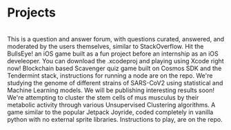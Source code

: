 <h1>Projects</h1>
<br/>
<ProjectCard title="SegFault" link="https://github.com/SiddarthVijay/SegFault" bg="linear-gradient(to right,#09203f 0%, #537895 100%)">
This is a question and answer forum, with questions curated, answered, and moderated by the users themselves, similar to StackOverflow.
</ProjectCard>

<ProjectCard title="BullsEye" link="https://github.com/SiddarthVijay/BullsEye" bg="linear-gradient(to right, #6991c7 0%, #a3bded 100%)">
Hit the BullsEye! an iOS game built as a fun project before an internship as an iOS develeoper. You can download the .xcodeproj and playing using Xcode right now!
</ProjectCard>


<ProjectCard title="Scavenge" link="https://github.com/SiddarthVijay/scavenge" bg="linear-gradient(to right, #6f86d6 0%, #48c6ef 100%)">
Blockchain based Scavenger quiz game built on Cosmos SDK and the Tendermint stack, instructions for running a node are on the repo.
</ProjectCard>

<ProjectCard title="Covid Analysis" link="https://github.com/SiddarthVijay/CovidMutationAnalysis" bg="linear-gradient(to right, #000000 10%, #434343 100%)">
We're studying the genome of different strains of SARS-CoV2 using statistical and Machine Learning models. We will be publishing interesting results soon!
</ProjectCard>


<ProjectCard title="ScRNA Clustering" link="https://github.com/SiddarthVijay/ScRNA_Clustering" bg="linear-gradient(to right, #D4145A 0%, #FBB03B 100%)">
We're attempting to cluster the stem cells of mus musculus by their metabolic activity through various Unsupervised Clustering algorithms.
</ProjectCard>

<ProjectCard title="PyJetRide" link="https://github.com/SiddarthVijay/PyJetRide" bg="linear-gradient(to right, #ef629f 0%, #eecda3 100%)">
A game similar to the popular Jetpack Joyride, coded completely in vanilla python with no external sprite libraries. Instructions to play, are on the repo.
</ProjectCard>

